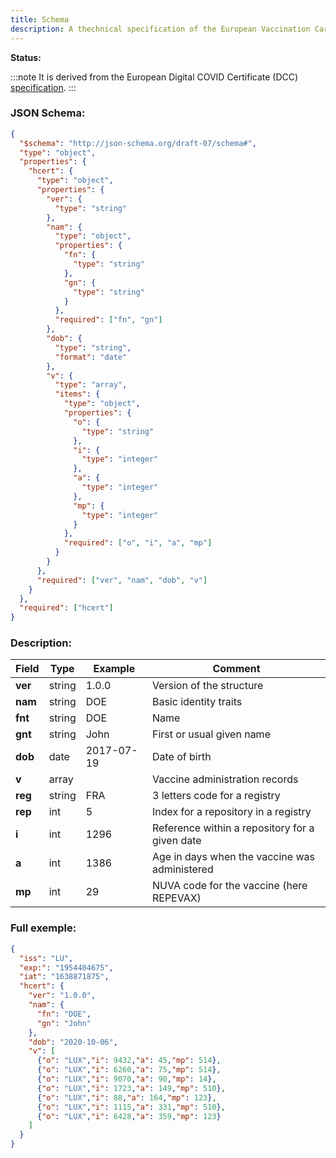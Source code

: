```yaml
---
title: Schema
description: A thechnical specification of the European Vaccination Card (EVC), focused on schema.
---
```


**Status:** <Badge text="Draft" variant="caution" size="medium" />


:::note
It is derived from the European Digital COVID Certificate (DCC) [specification](https://github.com/ehn-dcc-development/eu-dcc-schema/blob/release/1.3.0/DCC.combined-schema.json).
:::

### JSON Schema:

```json
{
  "$schema": "http://json-schema.org/draft-07/schema#",
  "type": "object",
  "properties": {
    "hcert": {
      "type": "object",
      "properties": {
        "ver": {
          "type": "string"
        },
        "nam": {
          "type": "object",
          "properties": {
            "fn": {
              "type": "string"
            },
            "gn": {
              "type": "string"
            }
          },
          "required": ["fn", "gn"]
        },
        "dob": {
          "type": "string",
          "format": "date"
        },
        "v": {
          "type": "array",
          "items": {
            "type": "object",
            "properties": {
              "o": {
                "type": "string"
              },
              "i": {
                "type": "integer"
              },
              "a": {
                "type": "integer"
              },
              "mp": {
                "type": "integer"
              }
            },
            "required": ["o", "i", "a", "mp"]
          }
        }
      },
      "required": ["ver", "nam", "dob", "v"]
    }
  },
  "required": ["hcert"]
}

```

### Description:

| Field     | Type   | Example     | Comment                                         |
| --------- | ------ | ----------- | ----------------------------------------------- |
| **ver**   | string | 1.0.0       | Version of the structure                        |
| **nam**   | string | DOE         | Basic identity traits                           |
| **fnt**   | string | DOE         | Name                                            |
| **gnt**   | string | John        | First or usual given name                       |
| **dob**   | date   | 2017-07-19  | Date of birth                                   |
| **v**     | array  |             | Vaccine administration records                  |
| **reg**   | string | FRA         | 3 letters code for a registry                   |
| **rep**   | int    | 5           | Index for a repository in a registry            |
| **i**     | int    | 1296        | Reference within a repository for a given date  |
| **a**     | int    | 1386        | Age in days when the vaccine was administered   |
| **mp**    | int    | 29          | NUVA code for the vaccine (here REPEVAX)        |


### Full exemple:

```json
{
  "iss": "LU",
  "exp:": "1954404675",
  "iat": "1638871875",
  "hcert": {
    "ver": "1.0.0",
    "nam": {
      "fn": "DOE",
      "gn": "John"
    },
    "dob": "2020-10-06",
    "v": [
      {"o": "LUX","i": 9432,"a": 45,"mp": 514},
      {"o": "LUX","i": 6260,"a": 75,"mp": 514},
      {"o": "LUX","i": 9070,"a": 90,"mp": 14},
      {"o": "LUX","i": 1723,"a": 149,"mp": 510},
      {"o": "LUX","i": 88,"a": 164,"mp": 123},
      {"o": "LUX","i": 1115,"a": 331,"mp": 510},
      {"o": "LUX","i": 6428,"a": 359,"mp": 123}
    ]
  }
}
```

